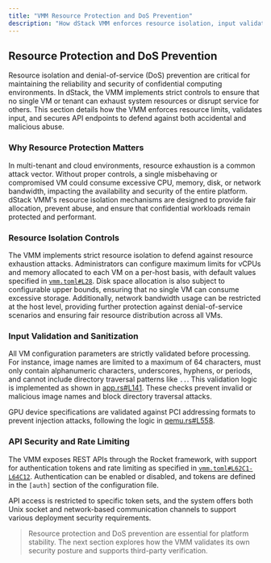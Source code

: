 ```yaml
---
title: "VMM Resource Protection and DoS Prevention"
description: "How dStack VMM enforces resource isolation, input validation, and API security to prevent denial-of-service and resource exhaustion attacks."
---
```


## Resource Protection and DoS Prevention

Resource isolation and denial-of-service (DoS) prevention are critical for maintaining the reliability and security of confidential computing environments. In dStack, the VMM implements strict controls to ensure that no single VM or tenant can exhaust system resources or disrupt service for others. This section details how the VMM enforces resource limits, validates input, and secures API endpoints to defend against both accidental and malicious abuse.

### Why Resource Protection Matters

In multi-tenant and cloud environments, resource exhaustion is a common attack vector. Without proper controls, a single misbehaving or compromised VM could consume excessive CPU, memory, disk, or network bandwidth, impacting the availability and security of the entire platform. dStack VMM's resource isolation mechanisms are designed to provide fair allocation, prevent abuse, and ensure that confidential workloads remain protected and performant.

### Resource Isolation Controls

The VMM implements strict resource isolation to defend against resource exhaustion attacks. Administrators can configure maximum limits for vCPUs and memory allocated to each VM on a per-host basis, with default values specified in [`vmm.toml#L28`](https://github.com/Dstack-TEE/dstack/blob/45ebd05a25ad4ffacce3b8f003e4f5a8b609b2e2/vmm/vmm.toml#L28). Disk space allocation is also subject to configurable upper bounds, ensuring that no single VM can consume excessive storage. Additionally, network bandwidth usage can be restricted at the host level, providing further protection against denial-of-service scenarios and ensuring fair resource distribution across all VMs.

### Input Validation and Sanitization

All VM configuration parameters are strictly validated before processing. For instance, image names are limited to a maximum of 64 characters, must only contain alphanumeric characters, underscores, hyphens, or periods, and cannot include directory traversal patterns like `..`. This validation logic is implemented as shown in [app.rs#L141](https://github.com/Dstack-TEE/dstack/blob/45ebd05a25ad4ffacce3b8f003e4f5a8b609b2e2/vmm/src/app.rs#L141). These checks prevent invalid or malicious image names and block directory traversal attacks.

GPU device specifications are validated against PCI addressing formats to prevent injection attacks, following the logic in [qemu.rs#L558](https://github.com/Dstack-TEE/dstack/blob/45ebd05a25).

### API Security and Rate Limiting

The VMM exposes REST APIs through the Rocket framework, with support for authentication tokens and rate limiting as specified in [`vmm.toml#L62C1-L64C12`](https://github.com/Dstack-TEE/dstack/blob/45ebd05a25ad4ffacce3b8f003e4f5a8b609b2e2/vmm/vmm.toml#L62C1-L64C12). Authentication can be enabled or disabled, and tokens are defined in the `[auth]` section of the configuration file.

API access is restricted to specific token sets, and the system offers both Unix socket and network-based communication channels to support various deployment security requirements.

> Resource protection and DoS prevention are essential for platform stability. The next section explores how the VMM validates its own security posture and supports third-party verification.
